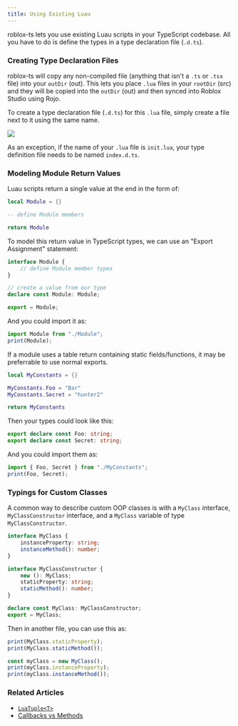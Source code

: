 ```yaml
---
title: Using Existing Luau
---
```


roblox-ts lets you use existing Luau scripts in your TypeScript codebase. All you have to do is define the types in a type declaration file (`.d.ts`).

### Creating Type Declaration Files

roblox-ts will copy any non-compiled file (anything that isn't a `.ts` or `.tsx` file) into your `outDir` (out). This lets you place `.lua` files in your `rootDir` (src) and they will be copied into the `outDir` (out) and then synced into Roblox Studio using Rojo.

To create a type declaration file (`.d.ts`) for this `.lua` file, simply create a file next to it using the same name.

![](../../static/img/guides/using-existing-luau/type-definition-pair.png)

As an exception, if the name of your `.lua` file is `init.lua`, your type definition file needs to be named `index.d.ts`.

### Modeling Module Return Values

Luau scripts return a single value at the end in the form of:
```lua
local Module = {}

-- define Module members

return Module
```

To model this return value in TypeScript types, we can use an "Export Assignment" statement:

```ts
interface Module {
	// define Module member types
}

// create a value from our type
declare const Module: Module;

export = Module;
```

And you could import it as:

```ts
import Module from "./Module";
print(Module);
```

If a module uses a table return containing static fields/functions, it may be preferrable to use normal exports.

```lua
local MyConstants = {}

MyConstants.Foo = "Bar"
MyConstants.Secret = "hunter2"

return MyConstants
```

Then your types could look like this:

```ts
export declare const Foo: string;
export declare const Secret: string;
```

And you could import them as:

```ts
import { Foo, Secret } from "./MyConstants";
print(Foo, Secret);
```

### Typings for Custom Classes

A common way to describe custom OOP classes is with a `MyClass` interface, `MyClassConstructor` interface, and a `MyClass` variable of type `MyClassConstructor`.

```ts
interface MyClass {
	instanceProperty: string;
	instanceMethod(): number;
}

interface MyClassConstructor {
	new (): MyClass;
	staticProperty: string;
	staticMethod(): number;
}

declare const MyClass: MyClassConstructor;
export = MyClass;
```

Then in another file, you can use this as:

```ts
print(MyClass.staticProperty);
print(MyClass.staticMethod());

const myClass = new MyClass();
print(myClass.instanceProperty);
print(myClass.instanceMethod());
```

### Related Articles

- [`LuaTuple<T>`](./lua-tuple)
- [Callbacks vs Methods](./callbacks-vs-methods)
